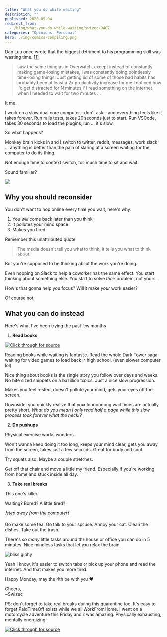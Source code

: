 ```yaml
---
title: "What you do while waiting"
description: ""
published: 2020-05-04
redirect_from:
  - /blog/what-you-do-while-waiting/swizec/9407
categories: "Opinions, Personal"
hero: ./img/comics-compiling.png
---
```


Dan Luu once wrote that the biggest detriment to his programming skill was wasting time. [\[1\]](https://danluu.com/p95-skill/)

> saw the same thing as in Overwatch, except instead of constantly making game-losing mistakes, I was constantly doing pointlessly time-losing things. Just getting rid of some of those bad habits has probably been at least a 2x productivity increase for me I noticed how I'd get distracted for N minutes if I read something on the internet when I needed to wait for two minutes ...

It me.

I work on a slow dual core computer – don't ask – and everything feels like it takes forever. Run rails tests, takes 20 seconds just to start. Run VSCode, takes 30 seconds to load the plugins, run ... it's slow.

So what happens?

Monkey brain kicks in and I switch to twitter, reddit, messages, work slack ... anything is better than the pain of staring at a screen waiting for the computer to do its thing.

Not enough time to context switch, too much time to sit and wait.

Sound familiar?

[![](./img/comics-compiling.png)](https://xkcd.com/303/)

## Why you should reconsider

You don't want to hop online every time you wait, here's why:

1.  You _will_ come back later than you think
2.  It pollutes your mind space
3.  Makes you tired

Remember this unattributed quote

> The media doesn't tell you what to think, it tells you what to think about.

But you're supposed to be thinking about the work you're doing.

Even hopping on Slack to help a coworker has the same effect. You start thinking about something else. You start to solve _their_ problem, not yours.

How's that gonna help you focus? Will it make _your_ work easier?

Of course not.

## What you can do instead

Here's what I've been trying the past few months

1.  **Read books**

[![Click through for source](./img/techletter.app-screenshot-1588607363398.png)](https://twitter.com/Swizec/status/1240365502909665280)

Reading books while waiting is fantastic. Read the whole Dark Tower saga waiting for video games to load back in high school. (even slower computer lol)

Nice thing about books is the single story you follow over days and weeks. No bite sized snippets on a bazillion topics. Just a nice slow progression.

Makes you feel rested, doesn't pollute your mind, gets your eyes off the screen.

Downside: you quickly realize that your looooooong wait times are actually pretty short. _What do you mean I only read half a page while this slow process took forever what the heck!?_

2.  **Do pushups**

Physical exercise works wonders.

Won't wanna keep doing it too long, keeps your mind clear, gets you away from the screen, takes just a few seconds. Great for body and soul.

Try squats also. Maybe a couple stretches.

Get off that chair and move a little my friend. Especially if you're working from home and stuck inside all day.

3.  **Take real breaks**

This one's killer.

Waiting? Bored? A little tired?

_❗️step away from the computer❗️_

Go make some tea. Go talk to your spouse. Annoy your cat. Clean the dishes. Take out the trash.

There's _so many_ little tasks around the house or office you can do in 5 minutes. Nice mindless tasks that let you relax the brain.

![bliss giphy](./img/media-Y4zsCSRItSruK52kGX-giphy.gif)

Yeah I know, it's easier to switch tabs or pick up your phone and read the internet. And that makes you more tired.

Happy Monday, may the 4th be with you ❤️

Cheers,  
~Swizec

PS: don't forget to take real breaks during this quarantine too. It's easy to forget PaidTimeOff exists while we all WorkFromHome. I went on a motorcycle adventure this Friday and it was amazing. Physically exhausting, mentally energizing.

[![Click through for source](./img/techletter.app-screenshot-1588607363132.png)](https://twitter.com/Swizec/status/1256623584409075717)
